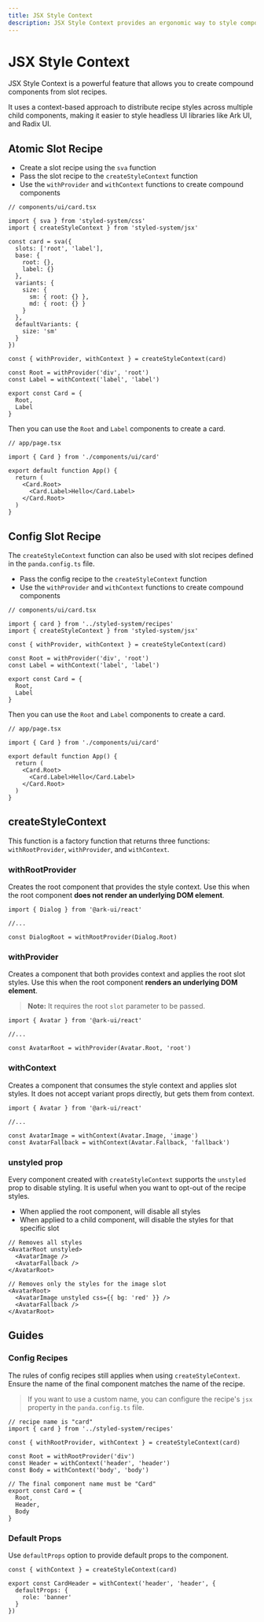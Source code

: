 ```yaml
---
title: JSX Style Context
description: JSX Style Context provides an ergonomic way to style compound components with slot recipes.
---
```


# JSX Style Context

JSX Style Context is a powerful feature that allows you to create compound components from slot recipes.

It uses a context-based approach to distribute recipe styles across multiple child components, making it easier to style headless UI libraries like Ark UI, and Radix UI.

## Atomic Slot Recipe

- Create a slot recipe using the `sva` function
- Pass the slot recipe to the `createStyleContext` function
- Use the `withProvider` and `withContext` functions to create compound components

```tsx
// components/ui/card.tsx

import { sva } from 'styled-system/css'
import { createStyleContext } from 'styled-system/jsx'

const card = sva({
  slots: ['root', 'label'],
  base: {
    root: {},
    label: {}
  },
  variants: {
    size: {
      sm: { root: {} },
      md: { root: {} }
    }
  },
  defaultVariants: {
    size: 'sm'
  }
})

const { withProvider, withContext } = createStyleContext(card)

const Root = withProvider('div', 'root')
const Label = withContext('label', 'label')

export const Card = {
  Root,
  Label
}
```

Then you can use the `Root` and `Label` components to create a card.

```tsx
// app/page.tsx

import { Card } from './components/ui/card'

export default function App() {
  return (
    <Card.Root>
      <Card.Label>Hello</Card.Label>
    </Card.Root>
  )
}
```

## Config Slot Recipe

The `createStyleContext` function can also be used with slot recipes defined in the `panda.config.ts` file.

- Pass the config recipe to the `createStyleContext` function
- Use the `withProvider` and `withContext` functions to create compound components

```tsx
// components/ui/card.tsx

import { card } from '../styled-system/recipes'
import { createStyleContext } from 'styled-system/jsx'

const { withProvider, withContext } = createStyleContext(card)

const Root = withProvider('div', 'root')
const Label = withContext('label', 'label')

export const Card = {
  Root,
  Label
}
```

Then you can use the `Root` and `Label` components to create a card.

```tsx
// app/page.tsx

import { Card } from './components/ui/card'

export default function App() {
  return (
    <Card.Root>
      <Card.Label>Hello</Card.Label>
    </Card.Root>
  )
}
```

## createStyleContext

This function is a factory function that returns three functions: `withRootProvider`, `withProvider`, and `withContext`.

### withRootProvider

Creates the root component that provides the style context. Use this when the root component **does not render an underlying DOM element**.

```tsx
import { Dialog } from '@ark-ui/react'

//...

const DialogRoot = withRootProvider(Dialog.Root)
```

### withProvider

Creates a component that both provides context and applies the root slot styles. Use this when the root component **renders an underlying DOM element**.

> **Note:** It requires the root `slot` parameter to be passed.

```tsx
import { Avatar } from '@ark-ui/react'

//...

const AvatarRoot = withProvider(Avatar.Root, 'root')
```

### withContext

Creates a component that consumes the style context and applies slot styles. It does not accept variant props directly, but gets them from context.

```tsx
import { Avatar } from '@ark-ui/react'

//...

const AvatarImage = withContext(Avatar.Image, 'image')
const AvatarFallback = withContext(Avatar.Fallback, 'fallback')
```

### unstyled prop

Every component created with `createStyleContext` supports the `unstyled` prop to disable styling. It is useful when you want to opt-out of the recipe styles.

- When applied the root component, will disable all styles
- When applied to a child component, will disable the styles for that specific slot

```tsx
// Removes all styles
<AvatarRoot unstyled>
  <AvatarImage />
  <AvatarFallback />
</AvatarRoot>

// Removes only the styles for the image slot
<AvatarRoot>
  <AvatarImage unstyled css={{ bg: 'red' }} />
  <AvatarFallback />
</AvatarRoot>
```

## Guides

### Config Recipes

The rules of config recipes still applies when using `createStyleContext`. Ensure the name of the final component matches the name of the recipe.

> If you want to use a custom name, you can configure the recipe's `jsx` property in the `panda.config.ts` file.

```tsx
// recipe name is "card"
import { card } from '../styled-system/recipes'

const { withRootProvider, withContext } = createStyleContext(card)

const Root = withRootProvider('div')
const Header = withContext('header', 'header')
const Body = withContext('body', 'body')

// The final component name must be "Card"
export const Card = {
  Root,
  Header,
  Body
}
```

### Default Props

Use `defaultProps` option to provide default props to the component.

```tsx
const { withContext } = createStyleContext(card)

export const CardHeader = withContext('header', 'header', {
  defaultProps: {
    role: 'banner'
  }
})
```
